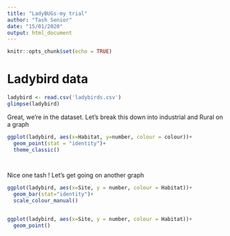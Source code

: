 ```yaml
---
title: "LadyBUGs-my trial"
author: "Tash Senior"
date: "15/01/2020"
output: html_document
---
```


```r
knitr::opts_chunk$set(echo = TRUE)
```

# Ladybird data

``` r

ladybird <- read.csv('ladybirds.csv')
glimpse(ladybird)

```

Great, we're in the dataset. 
Let's break this down into industrial and Rural on a graph

```r

ggplot(ladybird, aes(x=Habitat, y=number, colour = colour))+
  geom_point(stat = "identity")+
  theme_classic()
  



```

Nice one tash !
Let's get going on another graph

```r

ggplot(ladybird, aes(x=Site, y = number, colour = Habitat))+
  geom_bar(stat="identity")+
  scale_colour_manual()


ggplot(ladybird, aes(x=Site, y = number, colour = Habitat))+
  geom_point()





```